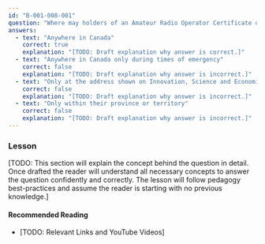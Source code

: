```yaml
---
id: "B-001-008-001"
question: "Where may holders of an Amateur Radio Operator Certificate operate an amateur radio station in Canada?"
answers:
  - text: "Anywhere in Canada"
    correct: true
    explanation: "[TODO: Draft explanation why answer is correct.]"
  - text: "Anywhere in Canada only during times of emergency"
    correct: false
    explanation: "[TODO: Draft explanation why answer is incorrect.]"
  - text: "Only at the address shown on Innovation, Science and Economic Development Canada records"
    correct: false
    explanation: "[TODO: Draft explanation why answer is incorrect.]"
  - text: "Only within their province or territory"
    correct: false
    explanation: "[TODO: Draft explanation why answer is incorrect.]"
---
```


### Lesson

[TODO: This section will explain the concept behind the question in detail. Once drafted the reader will understand all necessary concepts to answer the question confidently and correctly. The lesson will follow pedagogy best-practices and assume the reader is starting with no previous knowledge.]

#### Recommended Reading

- [TODO: Relevant Links and YouTube Videos]
